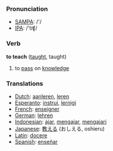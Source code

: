 === Pronunciation ===
*[[w:SAMPA|SAMPA]]: /'/
*[[w:IPA|IPA]]: /'tiʧ/

=== Verb ===

'''to teach''' ([[taught]], taught)

# to [[pass]] on [[knowledge]]

=== Translations ===
*[[Dutch]]: [[aanleren]], [[leren]]
*[[Esperanto]]: [[instrui]], [[lernigi]]
*[[French]]: [[enseigner]]
*[[German]]: [[lehren]]
*[[Indonesian]]: [[ajar]], [[ajar|mengajar]], [[ajar|mengajari]]
*[[Japanese]]: [[教える]] (おしえる, oshieru)
*[[Latin]]: [[docere]]
*[[Spanish]]: [[enseñar]]